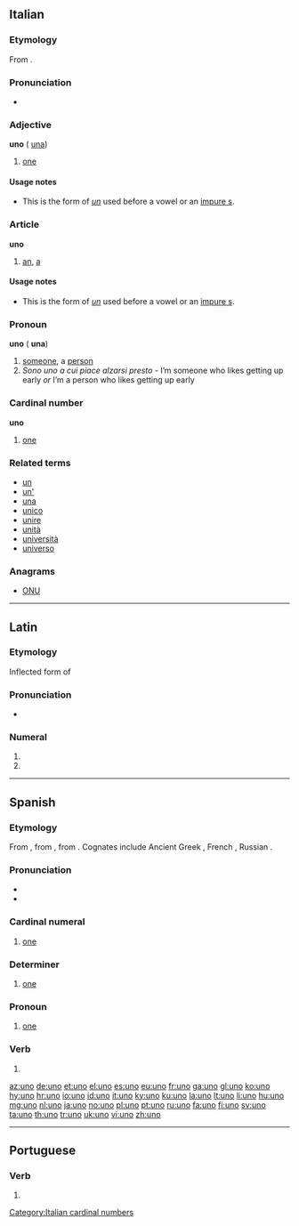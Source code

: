 {{also|ünő|Uno}}
==Italian==

===Etymology===
From {{etyl|la|it}} {{term|unus|ūnus|lang=la}}.

===Pronunciation===
* {{IPA|[ˈuno]|lang=it}}
{{rfap||Italian}}

===Adjective===
'''uno''' {{m}} ({{f}} [[una#Italian|una]])

# [[one]]

====Usage notes====
* This is the form of ''[[un#Italian|un]]'' used before a vowel or an [[impure s]].

===Article===
'''uno''' {{m}}

# [[an]], [[a]]

====Usage notes====
* This is the form of ''[[un#Italian|un]]'' used before a vowel or an [[impure s]].

===Pronoun===
'''uno''' {{m}} ({{f}} '''una''')

# [[someone]], a [[person]]
# ''Sono uno a cui piace alzarsi presto'' - I’m someone who likes getting up early ''or'' I’m a person who likes getting up early

===Cardinal number===
{{cardinalbox|it|0|1|2|zero|due|ord=primo|mult=singolo}}
'''uno'''

# [[one]]

===Related terms===
* [[un]]
* [[un']]
* [[una]]
* [[unico]]
* [[unire]]
* [[unità]]
* [[università]]
* [[universo]]

===Anagrams===
* [[ONU#Italian|ONU]]

[[Category:Italian cardinal numbers]]

----

==Latin==

===Etymology===
Inflected form of {{term|unus|ūnus|one|lang=la}}

===Pronunciation===
* {{a|Classical}} {{IPA|/ˈuː.noː/|lang=la}}

===Numeral===
{{la-num-form|ūnō}}

# {{inflection of|unus|ūnus|abl|m|s|lang=la}}
# {{inflection of|unus|ūnus|abl|n|s|lang=la}}

----

==Spanish==
{{cardinalbox|es|0|1|2|cero|dos|ord=primero|mult=único}}

===Etymology===
From {{etyl|la|es}} {{term|unus|ūnus|one|lang=la}}, from {{etyl|OL.|es}} {{term|oinos|lang=la}}, from {{proto|Indo-European|óynos|lang=es|one, single}}. Cognates include Ancient Greek {{term|sc=polytonic|οἶος|tr=oios|lang=grc}}, French {{term|un|lang=fr}}, Russian {{term|один|sc=Cyrl|tr=odin|lang=ru}}.

===Pronunciation===
* {{IPA|/'uno/|lang=es}}
* {{audio|es-us-uno.ogg|Audio (US)}}

===Cardinal numeral===
{{infl|es|cardinal numeral}}

# {{cardinal|lang=es}} [[one]]

===Determiner===
{{infl|es|determiner}}

# [[one]]

===Pronoun===
{{infl|es|pronoun|pl|unos}}

# [[one]]

===Verb===
{{es-verb-form|unir}}

# {{es-verb form of|person=first-person|number=singular|tense=present|mood=indicative|ending=ir|verb=[[unir]]}}

[[az:uno]]
[[de:uno]]
[[et:uno]]
[[el:uno]]
[[es:uno]]
[[eu:uno]]
[[fr:uno]]
[[ga:uno]]
[[gl:uno]]
[[ko:uno]]
[[hy:uno]]
[[hr:uno]]
[[io:uno]]
[[id:uno]]
[[it:uno]]
[[ky:uno]]
[[ku:uno]]
[[la:uno]]
[[lt:uno]]
[[li:uno]]
[[hu:uno]]
[[mg:uno]]
[[nl:uno]]
[[ja:uno]]
[[no:uno]]
[[pl:uno]]
[[pt:uno]]
[[ru:uno]]
[[fa:uno]]
[[fi:uno]]
[[sv:uno]]
[[ta:uno]]
[[th:uno]]
[[tr:uno]]
[[uk:uno]]
[[vi:uno]]
[[zh:uno]]

----
==Portuguese==

===Verb===
{{pt-verb-form|unir}}

# {{pt-verb form of|[[unir]]|ir|indicative|present|singular|first}}

{{rfc-auto}}